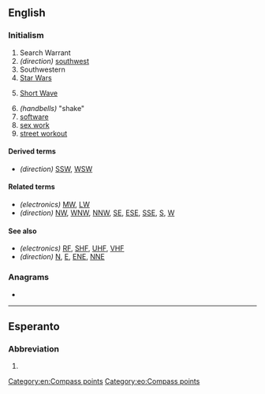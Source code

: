 {{also|sw|Sw|Sw.|šw}}
==English==

===Initialism===
{{rfc-header|Initialism}}
{{head|en|initialism}}

# Search Warrant
# ''(direction)'' [[southwest]]
# Southwestern
# [[Star Wars]]
# {{lb|en|electronics}} [[short wave|Short Wave]]
# ''(handbells)'' "shake"
# [[software]]
# [[sex work]]
# [[street workout]]

====Derived terms====
* ''(direction)'' [[SSW]], [[WSW]]

====Related terms====
* ''(electronics)'' [[MW]], [[LW]]
* ''(direction)'' [[NW]], [[WNW]], [[NNW]], [[SE]], [[ESE]], [[SSE]], [[S]], [[W]]

====See also====
* ''(electronics)'' [[RF]], [[SHF]], [[UHF]], [[VHF]]
* ''(direction)'' [[N]], [[E]], [[ENE]], [[NNE]]

===Anagrams===
* {{anagrams|en|W's|WS|Ws|w's|ws}}

[[Category:en:Compass points]]

----

==Esperanto==

===Abbreviation===
{{head|eo|abbreviation}}
# {{abbreviation of|suduesto||southwest|lang=eo}}

[[Category:eo:Compass points]]